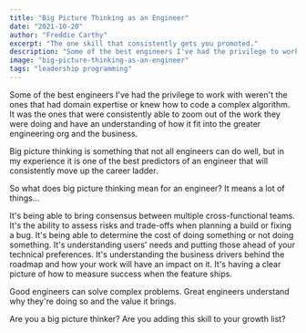 ```yaml
---
title: "Big Picture Thinking as an Engineer"
date: "2021-10-20"
author: "Freddie Carthy"
excerpt: "The one skill that consistently gets you promoted."
description: "Some of the best engineers I've had the privilege to work with weren't the ones that had domain expertise or knew how to code a complex algorithm. It was the ones that were consistently able to zoom out of the work they were doing and have an understanding of how it fit into the greater engineering org and the business."
image: "big-picture-thinking-as-an-engineer"
tags: "leadership programming"
---
```


<p>
Some of the best engineers I've had the privilege to work with weren't the ones that had domain expertise or knew how to code a complex algorithm. It was the ones that were consistently able to zoom out of the work they were doing and have an understanding of how it fit into the greater engineering org and the business.
</p>

<p>
Big picture thinking is something that not all engineers can do well, but in my experience <RandomHighlight>it is one of the best predictors of an engineer that will consistently move up the career ladder</RandomHighlight>.
</p>

<p>
So what does big picture thinking mean for an engineer? It means a lot of things…
</p>

<p>
It's being able to bring consensus between multiple cross-functional teams. <RandomHighlight>It's the ability to assess risks and trade-offs when planning a build or fixing a bug</RandomHighlight>. It's being able to determine the cost of doing something or not doing something. It's understanding users' needs and putting those ahead of your technical preferences. It's understanding the business drivers behind the roadmap and how your work will have an impact on it. It's having a clear picture of how to measure success when the feature ships.
</p>

<p>
Good engineers can solve complex problems. <RandomHighlight>Great engineers understand why they're doing so and the value it brings</RandomHighlight>.
</p>

<p>
Are you a big picture thinker? Are you adding this skill to your growth list?
</p>
